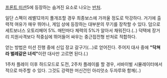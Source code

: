 [[프론트 미션]]5에 등장하는 숨겨진 요소로 나오는 [[반처]].

일단 스펙이 레벨12까지 풀개조할 경우 최종보스에 가까울 정도로 막강하다. 거기에 출력적 여유가 매우 뛰어나, 게임 상에 등장하는 대부분의 무기를 장착할 수 있다. 덤으로 세트보너스 오토리페어 5%. 매턴마다 체력의 5%가 알아서 채워진다.(..) 덕택에 장거리 지원사격보다 적중심에 뛰어들어 싸우는 중근접전형 반처로 적합하다.

얻는 방법은 미션 진행 중에 신입 장교 갈구기(...)로 얻어진다. 주어지 대사 중에 '''"닥쳐라 벌레같은 녀석"'''이란 대사만 고르면 된다.(.)

1주차 플레이 이후 하드모드로 도전, 2주차 플레이를 할 경우, 서바이벌 시뮬레이터에서 적으로 마주할 수 있다. 그것도 강력한 머신건인 아리앗소 두자루와 함께(..)
